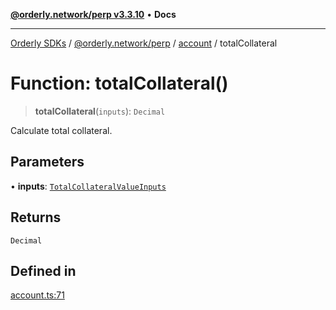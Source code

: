 [**@orderly.network/perp v3.3.10**](/sdks/tech-doc/@orderly.network/perp/README) • **Docs**

***

[Orderly SDKs](/sdks/tech-doc/packages) / [@orderly.network/perp](/sdks/tech-doc/@orderly.network/perp/README) / [account](/sdks/tech-doc/@orderly.network/perp/namespaces/account/README) / totalCollateral

# Function: totalCollateral()

> **totalCollateral**(`inputs`): `Decimal`

Calculate total collateral.

## Parameters

• **inputs**: [`TotalCollateralValueInputs`](/sdks/tech-doc/@orderly.network/perp/namespaces/account/type-aliases/TotalCollateralValueInputs)

## Returns

`Decimal`

## Defined in

[account.ts:71](https://github.com/OrderlyNetwork/js-sdk/blob/554ae704783e3b83c40bb234a899e8f02987d9b6/packages/perp/src/account.ts#L71)
